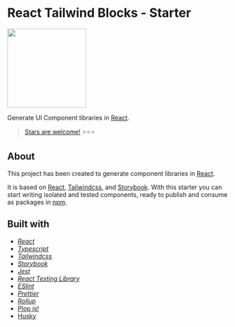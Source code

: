 
<Meta title="Readme/Introduction" />

<div style={{ display: "flex", justifyContent: "center" }}>
  <h1>React Tailwind Blocks - Starter</h1>
</div>
<div style={{ display: "flex", justifyContent: "center" }}>
  <img src={imageFile} width="180" height="180" />
</div>

Generate UI Component libraries in [React](https://reactjs.org/).

> [Stars are welcome!](https://github.com/ansango/rtb-starter) ⭐⭐⭐

## About

This project has been created to generate component libraries in [React](https://reactjs.org/).

It is based on [React](https://reactjs.org/), [Tailwindcss](https://tailwindcss.com/), and [Storybook](https://storybook.js.org/). With this starter you can start writing isolated and tested components, ready to publish and consume as packages in [npm](https://www.npmjs.com/).

## Built with

- [_React_](https://reactjs.org/)
- [_Typescript_](https://www.typescriptlang.org/)
- [_Tailwindcss_](https://tailwindcss.com/)
- [_Storybook_](https://storybook.js.org/)
- [_Jest_](https://jestjs.io/)
- [_React Testing Library_](https://testing-library.com/docs/react-testing-library/intro/)
- [_ESlint_](https://eslint.org/)
- [_Prettier_](https://prettier.io/)
- [_Rollup_](https://rollupjs.org/guide/en/)
- [Plop js!](https://plopjs.com/)
- [Husky](https://typicode.github.io/husky/#/)

